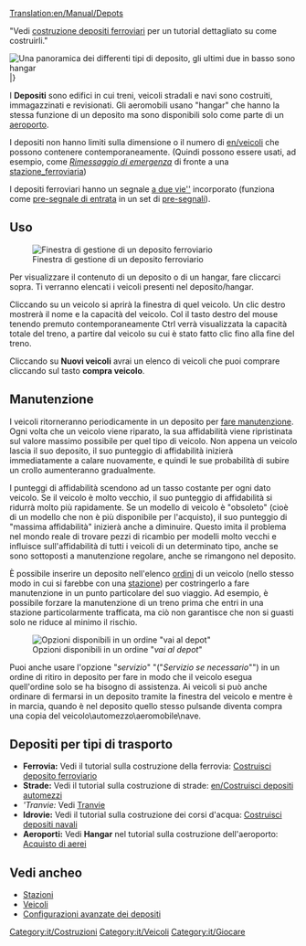 [[Translation:en/Manual/Depots]]

"Vedi [[it/Manual/Costruzione depositi|costruzione depositi ferroviari]] per un tutorial dettagliato su come costruirli."

[[File:en/Depots.png|frame|left|Una panoramica dei differenti tipi di deposito, gli ultimi due in basso sono hangar]]
|}

I '''Depositi''' sono edifici in cui treni, veicoli stradali e navi sono costruiti, immagazzinati e revisionati. Gli aeromobili usano "hangar" che hanno la stessa funzione di un deposito ma sono disponibili solo come parte di un [[it/Aeroporto|aeroporto]].

I depositi non hanno limiti sulla dimensione o il numero di [[en/veicoli]] che possono contenere contemporaneamente. (Quindi possono essere usati, ad esempio, come [[it/Manual/Stazione ferroviaria#Rimessaggio di emergenza| ''Rimessaggio di emergenza'']] di fronte a una [[it/Manual/Stazione ferroviaria|stazione_ferroviaria]])

I depositi ferroviari hanno un segnale [[it/Manual/Segnali#Segnale blocco a due vie|a due vie'']] incorporato (funziona come [[it/Manual/Segnali#Pre-segnali|pre-segnale di entrata]] in un set di [[it/Manual/Segnali#Pre-segnali|pre-segnali]]).


==Uso==
[[File:it/RailwayDepotWindow.png|frame|Finestra di gestione di un deposito ferroviario]]

Per visualizzare il contenuto di un deposito o di un hangar, fare cliccarci sopra. Ti verranno elencati i veicoli presenti nel deposito/hangar.

Cliccando su un veicolo si aprirà la finestra di quel veicolo. Un clic destro mostrerà il nome e la capacità del veicolo. Col il tasto destro del mouse tenendo premuto contemporaneamente Ctrl verrà visualizzata la capacità totale del treno, a partire dal veicolo su cui è stato fatto clic fino alla fine del treno.

Cliccando su '''Nuovi veicoli''' avrai un elenco di veicoli che puoi comprare cliccando sul tasto '''compra veicolo'''.

== Manutenzione == 
I veicoli ritorneranno periodicamente in un deposito per [[it/Manual/Manutenzione|fare manutenzione]]. Ogni volta che un veicolo viene riparato, la sua affidabilità viene ripristinata sul valore massimo possibile per quel tipo di veicolo. Non appena un veicolo lascia il suo deposito, il suo punteggio di affidabilità inizierà immediatamente a calare nuovamente, e quindi le sue probabilità di subire un crollo aumenteranno gradualmente.

I punteggi di affidabilità scendono ad un tasso costante per ogni dato veicolo. Se il veicolo è molto vecchio, il suo punteggio di affidabilità si ridurrà molto più rapidamente. Se un modello di veicolo è "obsoleto" (cioè di un modello che non è più disponibile per l'acquisto), il suo punteggio di "massima affidabilità" inizierà anche a diminuire. Questo imita il problema nel mondo reale di trovare pezzi di ricambio per modelli molto vecchi e influisce sull'affidabilità di tutti i veicoli di un determinato tipo, anche se sono sottoposti a manutenzione regolare, anche se rimangono nel deposito.

È possibile inserire un deposito nell'elenco [[it/Manual/Ordini|ordini]] di un veicolo (nello stesso modo in cui si farebbe con una [[it/Stazione|stazione]]) per costringerlo a fare manutenzione in un punto particolare del suo viaggio. Ad esempio, è possibile forzare la manutenzione di un treno prima che entri in una stazione particolarmente trafficata, ma ciò non garantisce che non si guasti solo ne riduce al minimo il rischio.

[[File:it/Service-options.png|frame|right|Opzioni disponibili in un ordine "''vai al depot''"]]

Puoi anche usare l'opzione "''servizio''" "("'' Servizio se necessario''"") in un ordine di ritiro in deposito per fare in modo che il veicolo esegua quell'ordine solo se ha bisogno di assistenza. Ai veicoli si può anche ordinare  di fermarsi in un deposito tramite la finestra del veicolo e mentre è in marcia, quando è nel deposito quello stesso pulsande diventa compra una copia del veicolo\automezzo\aeromobile\nave.

== Depositi per tipi di trasporto ==
* '''Ferrovia:''' Vedi il tutorial sulla costruzione della ferrovia: [[it/Costruzione deposito|Costruisci deposito ferroviario]]
* '''Strade:''' Vedi il tutorial sulla costruzione di strade: [[en/Costruisci depositi automezzi]]
* '''Tranvie: '' Vedi [[it/Travie|Tranvie]]
* '''Idrovie:''' Vedi il tutorial sulla costruzione dei corsi d'acqua: [[it/Costruisci depositi navali|Costruisci depositi navali]]
* '''Aeroporti:''' Vedi '''Hangar''' nel tutorial sulla costruzione dell'aeroporto: [[it/Acquisto di aerei#Acquisto di aerei|Acquisto di aerei]]

==Vedi ancheo==
*[[it/Manual/Stazioni|Stazioni]]
*[[it/Manual/Base Set/Vehicles/Veicoli|Veicoli]]
*[[it/Manual/Costruzione depositi#Configurazioni avanzate dei depositi|Configurazioni avanzate dei depositi]]

[[Category:it/Costruzioni]]
[[Category:it/Veicoli]]
[[Category:it/Giocare]]